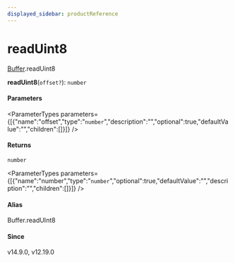 ```yaml
---
displayed_sidebar: productReference
---
```



# readUint8

[Buffer](../../interfaces/Buffer.mdx).readUint8

**readUint8**(`offset?`): `number`

#### Parameters

<ParameterTypes parameters={[{"name":"offset","type":"`number`","description":"","optional":true,"defaultValue":"","children":[]}]} />

#### Returns

`number`

<ParameterTypes parameters={[{"name":"number","type":"`number`","optional":true,"defaultValue":"","description":"","children":[]}]} />

#### Alias

Buffer.readUInt8

#### Since

v14.9.0, v12.19.0
